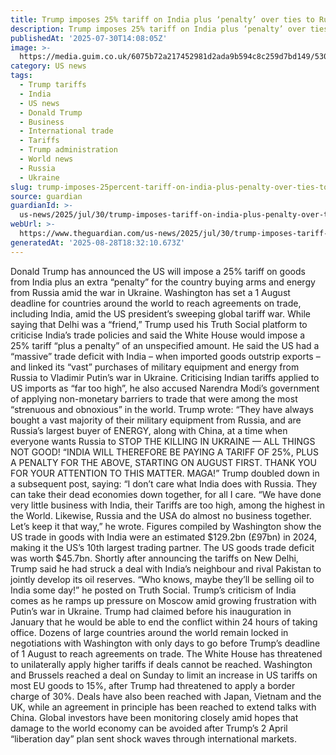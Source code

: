 ```yaml
---
title: Trump imposes 25% tariff on India plus ‘penalty’ over ties to Russia
description: Trump imposes 25% tariff on India plus ‘penalty’ over ties to Russia
publishedAt: '2025-07-30T14:08:05Z'
image: >-
  https://media.guim.co.uk/6075b72a217452981d2ada9b594c8c259d7bd149/530_0_5281_4228/500.jpg
category: US news
tags:
  - Trump tariffs
  - India
  - US news
  - Donald Trump
  - Business
  - International trade
  - Tariffs
  - Trump administration
  - World news
  - Russia
  - Ukraine
slug: trump-imposes-25percent-tariff-on-india-plus-penalty-over-ties-to-russia
source: guardian
guardianId: >-
  us-news/2025/jul/30/trump-imposes-tariff-on-india-plus-penalty-over-ties-to-russia
webUrl: >-
  https://www.theguardian.com/us-news/2025/jul/30/trump-imposes-tariff-on-india-plus-penalty-over-ties-to-russia
generatedAt: '2025-08-28T18:32:10.673Z'
---
```

Donald Trump has announced the US will impose a 25% tariff on goods from India plus an extra “penalty” for the country buying arms and energy from Russia amid the war in Ukraine. Washington has set a 1 August deadline for countries around the world to reach agreements on trade, including India, amid the US president’s sweeping global tariff war. While saying that Delhi was a “friend,” Trump used his Truth Social platform to criticise India’s trade policies and said the White House would impose a 25% tariff “plus a penalty” of an unspecified amount. He said the US had a “massive” trade deficit with India – when imported goods outstrip exports – and linked its “vast” purchases of military equipment and energy from Russia to Vladimir Putin’s war in Ukraine. Criticising Indian tariffs applied to US imports as “far too high”, he also accused Narendra Modi’s government of applying non-monetary barriers to trade that were among the most “strenuous and obnoxious” in the world. Trump wrote: “They have always bought a vast majority of their military equipment from Russia, and are Russia’s largest buyer of ENERGY, along with China, at a time when everyone wants Russia to STOP THE KILLING IN UKRAINE — ALL THINGS NOT GOOD! “INDIA WILL THEREFORE BE PAYING A TARIFF OF 25%, PLUS A PENALTY FOR THE ABOVE, STARTING ON AUGUST FIRST. THANK YOU FOR YOUR ATTENTION TO THIS MATTER. MAGA!” Trump doubled down in a subsequent post, saying: “I don’t care what India does with Russia. They can take their dead economies down together, for all I care. “We have done very little business with India, their Tariffs are too high, among the highest in the World. Likewise, Russia and the USA do almost no business together. Let’s keep it that way,” he wrote. Figures compiled by Washington show the US trade in goods with India were an estimated $129.2bn (£97bn) in 2024, making it the US’s 10th largest trading partner. The US goods trade deficit was worth $45.7bn. Shortly after announcing the tariffs on New Delhi, Trump said he had struck a deal with India’s neighbour and rival Pakistan to jointly develop its oil reserves. “Who knows, maybe they’ll be selling oil to India some day!” he posted on Truth Social. Trump’s criticism of India comes as he ramps up pressure on Moscow amid growing frustration with Putin’s war in Ukraine. Trump had claimed before his inauguration in January that he would be able to end the conflict within 24 hours of taking office. Dozens of large countries around the world remain locked in negotiations with Washington with only days to go before Trump’s deadline of 1 August to reach agreements on trade. The White House has threatened to unilaterally apply higher tariffs if deals cannot be reached. Washington and Brussels reached a deal on Sunday to limit an increase in US tariffs on most EU goods to 15%, after Trump had threatened to apply a border charge of 30%. Deals have also been reached with Japan, Vietnam and the UK, while an agreement in principle has been reached to extend talks with China. Global investors have been monitoring closely amid hopes that damage to the world economy can be avoided after Trump’s 2 April “liberation day” plan sent shock waves through international markets.
